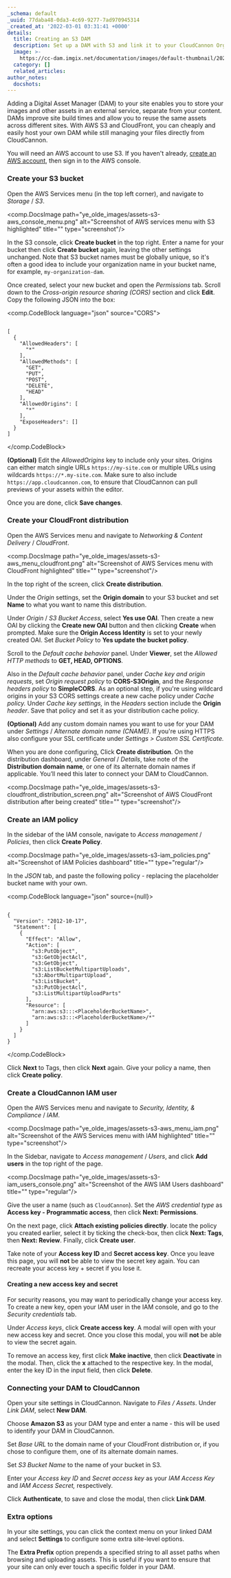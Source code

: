 ```yaml
---
_schema: default
_uuid: 77daba48-0da3-4c69-9277-7ad970945314
_created_at: '2022-03-01 03:31:41 +0000'
details:
  title: Creating an S3 DAM
  description: Set up a DAM with S3 and link it to your CloudCannon Organization
  image: >-
    https://cc-dam.imgix.net/documentation/images/default-thumbnail/2023-Q4/CloudCannon-Documentation-Thumbnail.png
  category: []
  related_articles:
author_notes:
  docshots:
---
```

Adding a Digital Asset Manager (DAM) to your site enables you to store your images and other assets in an external service, separate from your content. DAMs improve site build times and allow you to reuse the same assets across different sites. With AWS S3 and CloudFront, you can cheaply and easily host your own DAM while still managing your files directly from CloudCannon.

You will need an AWS account to use S3. If you haven't already, [create an AWS account](https://portal.aws.amazon.com/billing/signup.), then sign in to the AWS console.

### Create your S3 bucket

Open the AWS Services menu (in the top left corner), and navigate to *Storage* / *S3*.

<comp.DocsImage path="ye_olde_images/assets-s3-aws_console_menu.png" alt="Screenshot of AWS services menu with S3 highlighted" title="" type="screenshot"/>

In the S3 console, click **Create bucket** in the top right. Enter a name for your bucket then click **Create bucket** again, leaving the other settings unchanged. Note that S3 bucket names must be globally unique, so it's often a good idea to include your organization name in your bucket name, for example, `my-organization-dam`.

Once created, select your new bucket and open the *Permissions* tab. Scroll down to the *Cross-origin resource sharing (CORS)* section and click **Edit**. Copy the following JSON into the box:

<comp.CodeBlock language="json" source="CORS">
```

[
  {
    "AllowedHeaders": [
      "*"
    ],
    "AllowedMethods": [
      "GET",
      "PUT",
      "POST",
      "DELETE",
      "HEAD"
    ],
    "AllowedOrigins": [
      "*"
    ],
    "ExposeHeaders": []
  }
]
```
</comp.CodeBlock>

**(Optional)** Edit the *AllowedOrigins* key to include only your sites. Origins can either match single URLs `https://my-site.com` or multiple URLs using wildcards `https://*.my-site.com`. Make sure to also include `https://app.cloudcannon.com`, to ensure that CloudCannon can pull previews of your assets within the editor.

Once you are done, click **Save changes**.

### Create your CloudFront distribution

Open the AWS Services menu and navigate to *Networking & Content Delivery* / *CloudFront*.

<comp.DocsImage path="ye_olde_images/assets-s3-aws_menu_cloudfront.png" alt="Screenshot of AWS Services menu with CloudFront highlighted" title="" type="screenshot"/>

In the top right of the screen, click **Create distribution**.

Under the *Origin* settings, set the **Origin domain** to your S3 bucket and set **Name** to what you want to name this distribution.

Under *Origin* / *S3 Bucket Access*, select **Yes use OAI**. Then create a new OAI by clicking the **Create new OAI** button and then clicking **Create** when prompted. Make sure the **Origin Access Identity** is set to your newly created OAI. Set *Bucket Policy* to **Yes update the bucket policy**.

Scroll to the *Default cache behavior* panel. Under **Viewer**, set the *Allowed HTTP methods* to **GET, HEAD, OPTIONS**.

Also in the *Default cache behavior* panel, under *Cache key and origin requests*, set *Origin request policy* to **CORS-S3Origin**, and the *Response headers policy* to **SimpleCORS**. As an optional step, if you're using wildcard origins in your S3 CORS settings create a new cache policy under *Cache policy.* Under *Cache key settings,* in the *Headers* section include the **Origin** *header*. Save that policy and set it as your distribution cache policy.

**(Optional)** Add any custom domain names you want to use for your DAM under *Settings* / *Alternate domain name (CNAME)*. If you're using HTTPS also configure your SSL certificate under *Settings &gt; Custom SSL Certificate.*

When you are done configuring, Click **Create distribution**. On the distribution dashboard, under *General* / *Details*, take note of the **Distribution domain name**, or one of its alternate domain names if applicable. You’ll need this later to connect your DAM to CloudCannon.

<comp.DocsImage path="ye_olde_images/assets-s3-cloudfront_distribution_screen.png" alt="Screenshot of AWS CloudFront distribution after being created" title="" type="screenshot"/>

### Create an IAM policy

In the sidebar of the IAM console, navigate to *Access management* / *Policies*, then click **Create Policy**.

<comp.DocsImage path="ye_olde_images/assets-s3-iam_policies.png" alt="Screenshot of IAM Policies dashboard" title="" type="regular"/>

In the *JSON* tab, and paste the following policy - replacing the placeholder bucket name with your own.

<comp.CodeBlock language="json" source={null}>
```

{
  "Version": "2012-10-17",
  "Statement": [
    {
      "Effect": "Allow",
      "Action": [
        "s3:PutObject",
        "s3:GetObjectAcl",
        "s3:GetObject",
        "s3:ListBucketMultipartUploads",
        "s3:AbortMultipartUpload",
        "s3:ListBucket",
        "s3:PutObjectAcl",
        "s3:ListMultipartUploadParts"
      ],
      "Resource": [
        "arn:aws:s3:::<PlaceholderBucketName>",
        "arn:aws:s3:::<PlaceholderBucketName>/*"
      ]
    }
  ]
}
```
</comp.CodeBlock>

Click **Next** to Tags, then click **Next** again. Give your policy a name, then click **Create policy**.

### Create a CloudCannon IAM user

Open the AWS Services menu and navigate to *Security, Identity, & Compliance* / *IAM*.

<comp.DocsImage path="ye_olde_images/assets-s3-aws_menu_iam.png" alt="Screenshot of the AWS Services menu with IAM highlighted" title="" type="screenshot"/>

In the Sidebar, navigate to *Access management* / *Users*, and click **Add users** in the top right of the page.

<comp.DocsImage path="ye_olde_images/assets-s3-iam_users_console.png" alt="Screenshot of the AWS IAM Users dashboard" title="" type="regular"/>

Give the user a name (such as `CloudCannon`). Set the *AWS credential type* as **Access key - Programmatic access**, then click **Next: Permissions**.

On the next page, click **Attach existing policies directly**. locate the policy you created earlier, select it by ticking the check-box, then click **Next: Tags**, then **Next: Review**. Finally, click **Create user**.

Take note of your **Access key ID** and **Secret access key**. Once you leave this page, you will **not** be able to view the secret key again. You can recreate your access key + secret if you lose it.

#### Creating a new access key and secret

For security reasons, you may want to periodically change your access key. To create a new key, open your IAM user in the IAM console, and go to the *Security credentials* tab.

Under *Access keys*, click **Create access key**. A modal will open with your new access key and secret. Once you close this modal, you will **not** be able to view the secret again.

To remove an access key, first click **Make inactive**, then click **Deactivate** in the modal. Then, click the **x** attached to the respective key. In the modal, enter the key ID in the input field, then click **Delete**.

### Connecting your DAM to CloudCannon

Open your site settings in CloudCannon. Navigate to *Files* */* *Assets*. Under *Link DAM*, select **New DAM**.

Choose **Amazon S3** as your DAM type and enter a name - this will be used to identify your DAM in CloudCannon.

Set *Base URL* to the domain name of your CloudFront distribution or, if you chose to configure them, one of its alternate domain names.

Set *S3 Bucket Name* to the name of your bucket in S3.

Enter your *Access key ID* and *Secret access key* as your *IAM Access Key* and *IAM Access Secret,* respectively.

Click **Authenticate**, to save and close the modal, then click **Link DAM**.

### Extra options

In your site settings, you can click the context menu on your linked DAM and select **Settings** to configure some extra site-level options.

The **Extra Prefix** option prepends a specified string to all asset paths when browsing and uploading assets. This is useful if you want to ensure that your site can only ever touch a specific folder in your DAM.